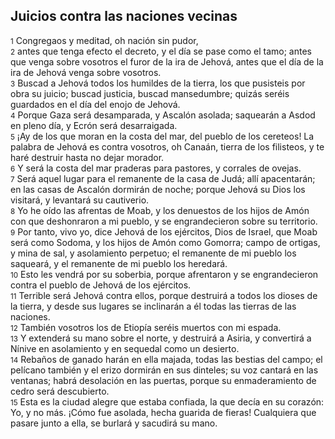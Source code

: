 == Juicios contra las naciones vecinas ==

{{anchor|1}} <small>1</small> Congregaos y meditad, oh nación sin pudor,<br>
{{anchor|2}} <small>2</small> antes que tenga efecto el decreto, y el día se pase como el tamo; antes que venga sobre vosotros el furor de la ira de Jehová, antes que el día de la ira de Jehová venga sobre vosotros.<br>
{{anchor|3}} <small>3</small> Buscad a Jehová todos los humildes de la tierra, los que pusisteis por obra su juicio; buscad justicia, buscad mansedumbre; quizás seréis guardados en el día del enojo de Jehová.<br>
{{anchor|4}} <small>4</small> Porque Gaza será desamparada, y Ascalón asolada; saquearán a Asdod en pleno día, y Ecrón será desarraigada.<br>
{{anchor|5}} <small>5</small> ¡Ay de los que moran en la costa del mar, del pueblo de los cereteos! La palabra de Jehová es contra vosotros, oh Canaán, tierra de los filisteos,  y te haré destruir hasta no dejar morador.<br>
{{anchor|6}} <small>6</small> Y será la costa del mar praderas para pastores, y corrales de ovejas.<br>
{{anchor|7}} <small>7</small> Será aquel lugar para el remanente de la casa de Judá; allí apacentarán; en las casas de Ascalón dormirán de noche; porque Jehová su Dios los visitará, y levantará su cautiverio.<br>
{{anchor|8}} <small>8</small> Yo he oído las afrentas de Moab,  y los denuestos de los hijos de Amón con que deshonraron a mi pueblo, y se engrandecieron sobre su territorio.<br>
{{anchor|9}} <small>9</small> Por tanto, vivo yo, dice Jehová de los ejércitos, Dios de Israel, que Moab será como Sodoma, y los hijos de Amón como Gomorra; campo de ortigas, y mina de sal, y asolamiento perpetuo; el remanente de mi pueblo los saqueará, y el remanente de mi pueblo los heredará.<br>
{{anchor|10}} <small>10</small> Esto les vendrá por su soberbia, porque afrentaron y se engrandecieron contra el pueblo de Jehová de los ejércitos.<br>
{{anchor|11}} <small>11</small> Terrible será Jehová contra ellos, porque destruirá a todos los dioses de la tierra, y desde sus lugares se inclinarán a él todas las tierras de las naciones.<br>
{{anchor|12}} <small>12</small> También vosotros los de Etiopía seréis muertos con mi espada.<br>
{{anchor|13}} <small>13</small> Y extenderá su mano sobre el norte, y destruirá a Asiria, y convertirá a Nínive en asolamiento y en sequedal como un desierto.<br>
{{anchor|14}} <small>14</small> Rebaños de ganado harán en ella majada, todas las bestias del campo; el pelícano también y el erizo dormirán en sus dinteles; su voz cantará en las ventanas; habrá desolación en las puertas, porque su enmaderamiento de cedro será descubierto.<br>
{{anchor|15}} <small>15</small> Esta es la ciudad alegre que estaba confiada, la que decía en su corazón: Yo, y no más. ¡Cómo fue asolada, hecha guarida de fieras! Cualquiera que pasare junto a ella, se burlará y sacudirá su mano.<br>
